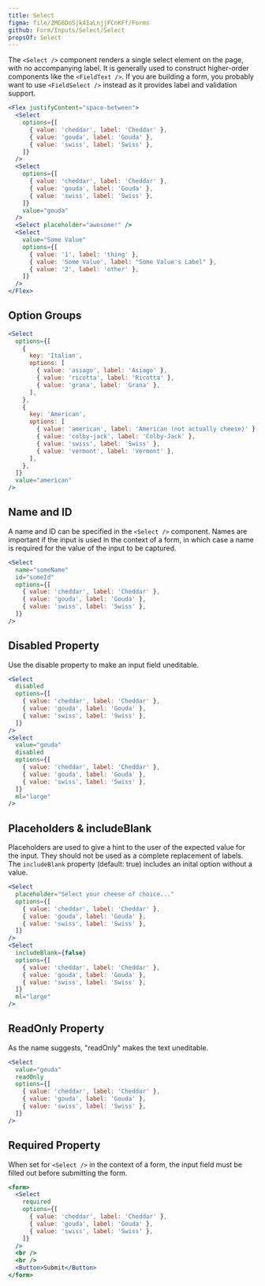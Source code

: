 ```yaml
---
title: Select
figma: file/2MG6DoSjk4IaLnjjFCnKFf/Forms
github: Form/Inputs/Select/Select
propsOf: Select
---
```


The `<Select />` component renders a single select element on the page, with no accompanying label. It is generally used to construct higher-order components like the `<FieldText />`. If you are building a form, you probably want to use `<FieldSelect />` instead as it provides label and validation support.

```jsx
<Flex justifyContent="space-between">
  <Select
    options={[
      { value: 'cheddar', label: 'Cheddar' },
      { value: 'gouda', label: 'Gouda' },
      { value: 'swiss', label: 'Swiss' },
    ]}
  />
  <Select
    options={[
      { value: 'cheddar', label: 'Cheddar' },
      { value: 'gouda', label: 'Gouda' },
      { value: 'swiss', label: 'Swiss' },
    ]}
    value="gouda"
  />
  <Select placeholder="awesome!" />
  <Select
    value="Some Value"
    options={[
      { value: '1', label: 'thing' },
      { value: 'Some Value', label: "Some Value's Label" },
      { value: '2', label: 'other' },
    ]}
  />
</Flex>
```

## Option Groups

```jsx
<Select
  options={[
    {
      key: 'Italian',
      options: [
        { value: 'asiago', label: 'Asiago' },
        { value: 'ricotta', label: 'Ricotta' },
        { value: 'grana', label: 'Grana' },
      ],
    },
    {
      key: 'American',
      options: [
        { value: 'american', label: 'American (not actually cheese)' },
        { value: 'colby-jack', label: 'Colby-Jack' },
        { value: 'swiss', label: 'Swiss' },
        { value: 'vermont', label: 'Vermont' },
      ],
    },
  ]}
  value="american"
/>
```

## Name and ID

A name and ID can be specified in the `<Select />` component. Names are important if the input is used in the context of a form, in which case a name is required for the value of the input to be captured.

```jsx
<Select
  name="someName"
  id="someId"
  options={[
    { value: 'cheddar', label: 'Cheddar' },
    { value: 'gouda', label: 'Gouda' },
    { value: 'swiss', label: 'Swiss' },
  ]}
/>
```

## Disabled Property

Use the disable property to make an input field uneditable.

```jsx
<Select
  disabled
  options={[
    { value: 'cheddar', label: 'Cheddar' },
    { value: 'gouda', label: 'Gouda' },
    { value: 'swiss', label: 'Swiss' },
  ]}
/>
<Select
  value="gouda"
  disabled
  options={[
    { value: 'cheddar', label: 'Cheddar' },
    { value: 'gouda', label: 'Gouda' },
    { value: 'swiss', label: 'Swiss' },
  ]}
  ml="large"
/>
```

## Placeholders & includeBlank

Placeholders are used to give a hint to the user of the expected value for the input. They should not be used as a complete replacement of labels. The `includeBlank` property (default: true) includes an inital option without a value.

```jsx
<Select
  placeholder="Select your cheese of choice..."
  options={[
    { value: 'cheddar', label: 'Cheddar' },
    { value: 'gouda', label: 'Gouda' },
    { value: 'swiss', label: 'Swiss' },
  ]}
/>
<Select
  includeBlank={false}
  options={[
    { value: 'cheddar', label: 'Cheddar' },
    { value: 'gouda', label: 'Gouda' },
    { value: 'swiss', label: 'Swiss' },
  ]}
  ml="large"
/>
```

## ReadOnly Property

As the name suggests, "readOnly" makes the text uneditable.

```jsx
<Select
  value="gouda"
  readOnly
  options={[
    { value: 'cheddar', label: 'Cheddar' },
    { value: 'gouda', label: 'Gouda' },
    { value: 'swiss', label: 'Swiss' },
  ]}
/>
```

## Required Property

When set for `<Select />` in the context of a form, the input field must be filled out before submitting the form.

```jsx
<form>
  <Select
    required
    options={[
      { value: 'cheddar', label: 'Cheddar' },
      { value: 'gouda', label: 'Gouda' },
      { value: 'swiss', label: 'Swiss' },
    ]}
  />
  <br />
  <br />
  <Button>Submit</Button>
</form>
```
